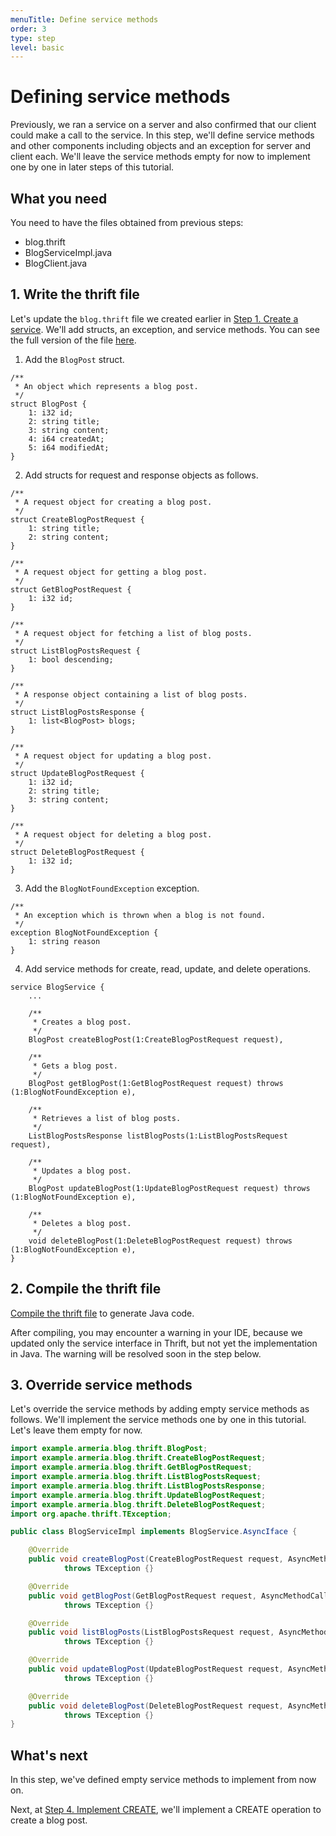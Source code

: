 ```yaml
---
menuTitle: Define service methods
order: 3
type: step
level: basic
---
```


# Defining service methods

Previously, we ran a service on a server and also confirmed that our client could make a call to the service.
In this step, we'll define service methods and other components including objects and an exception for server and client each.
We'll leave the service methods empty for now to implement one by one in later steps of this tutorial.

<TutorialSteps current={3} />

## What you need

You need to have the files obtained from previous steps:

- blog.thrift
- BlogServiceImpl.java
- BlogClient.java


## 1. Write the thrift file

Let's update the `blog.thrift` file we created earlier in [Step 1. Create a service](/tutorials/thrift/blog/create-service).
We'll add structs, an exception, and service methods.
You can see the full version of the file [here](https://github.com/line/armeria-examples/blob/main/tutorials/thrift/src/main/thrift/blog.thrift).

1. Add the `BlogPost` struct.
  ```thrift filename=blog.thrift
  /**
   * An object which represents a blog post.
   */
  struct BlogPost {
      1: i32 id;
      2: string title;
      3: string content;
      4: i64 createdAt;
      5: i64 modifiedAt;
  }
  ```
2. Add structs for request and response objects as follows.
  ```thrift filename=blog.thrift
  /**
   * A request object for creating a blog post.
   */
  struct CreateBlogPostRequest {
      1: string title;
      2: string content;
  }

  /**
   * A request object for getting a blog post.
   */
  struct GetBlogPostRequest {
      1: i32 id;
  }

  /**
   * A request object for fetching a list of blog posts.
   */
  struct ListBlogPostsRequest {
      1: bool descending;
  }

  /**
   * A response object containing a list of blog posts.
   */
  struct ListBlogPostsResponse {
      1: list<BlogPost> blogs;
  }

  /**
   * A request object for updating a blog post.
   */
  struct UpdateBlogPostRequest {
      1: i32 id;
      2: string title;
      3: string content;
  }

  /**
   * A request object for deleting a blog post.
   */
  struct DeleteBlogPostRequest {
      1: i32 id;
  }
  ```
3. Add the `BlogNotFoundException` exception.
  ```thrift filename=blog.thrift
  /**
   * An exception which is thrown when a blog is not found.
   */
  exception BlogNotFoundException {
      1: string reason
  }
  ```
4. Add service methods for create, read, update, and delete operations.
  ```thrift filename=blog.thrift
  service BlogService {
      ...

      /**
       * Creates a blog post.
       */
      BlogPost createBlogPost(1:CreateBlogPostRequest request),

      /**
       * Gets a blog post.
       */
      BlogPost getBlogPost(1:GetBlogPostRequest request) throws (1:BlogNotFoundException e),

      /**
       * Retrieves a list of blog posts.
       */
      ListBlogPostsResponse listBlogPosts(1:ListBlogPostsRequest request),

      /**
       * Updates a blog post.
       */
      BlogPost updateBlogPost(1:UpdateBlogPostRequest request) throws (1:BlogNotFoundException e),

      /**
       * Deletes a blog post.
       */
      void deleteBlogPost(1:DeleteBlogPostRequest request) throws (1:BlogNotFoundException e),
  }
  ```

## 2. Compile the thrift file

[Compile the thrift file](/tutorials/thrift/blog/create-service#2-compile-the-thrift-file) to generate Java code.

After compiling, you may encounter a warning in your IDE, because we updated only the service interface in Thrift, but not yet the implementation in Java.
The warning will be resolved soon in the step below.

## 3. Override service methods

Let's override the service methods by adding empty service methods as follows.
We'll implement the service methods one by one in this tutorial.
Let's leave them empty for now.

```java filename=BlogServiceImpl.java
import example.armeria.blog.thrift.BlogPost;
import example.armeria.blog.thrift.CreateBlogPostRequest;
import example.armeria.blog.thrift.GetBlogPostRequest;
import example.armeria.blog.thrift.ListBlogPostsRequest;
import example.armeria.blog.thrift.ListBlogPostsResponse;
import example.armeria.blog.thrift.UpdateBlogPostRequest;
import example.armeria.blog.thrift.DeleteBlogPostRequest;
import org.apache.thrift.TException;

public class BlogServiceImpl implements BlogService.AsyncIface {

    @Override
    public void createBlogPost(CreateBlogPostRequest request, AsyncMethodCallback<BlogPost> resultHandler)
            throws TException {}

    @Override
    public void getBlogPost(GetBlogPostRequest request, AsyncMethodCallback<BlogPost> resultHandler)
            throws TException {}

    @Override
    public void listBlogPosts(ListBlogPostsRequest request, AsyncMethodCallback<ListBlogPostsResponse> resultHandler)
            throws TException {}

    @Override
    public void updateBlogPost(UpdateBlogPostRequest request, AsyncMethodCallback<BlogPost> resultHandler)
            throws TException {}

    @Override
    public void deleteBlogPost(DeleteBlogPostRequest request, AsyncMethodCallback<Void> resultHandler)
            throws TException {}
}
```

## What's next

In this step, we've defined empty service methods to implement from now on.

Next, at [Step 4. Implement CREATE](/tutorials/thrift/blog/implement-create), we'll implement a CREATE operation to create a blog post.

<TutorialSteps current={3} />